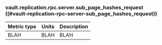 ### vault.replication.rpc.server.sub_page_hashes_request ((#vault-replication-rpc-server-sub_page_hashes_request))

Metric type | Units | Description
----------- | ----- | -----------
BLAH     | BLAH    | BLAH